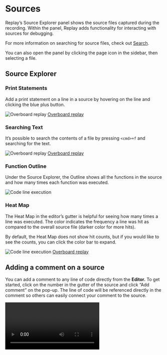 
# Sources

Replay’s Source Explorer panel shows the source files captured during the recording. Within the panel, Replay adds functionality for interacting with sources for debugging.

For more information on searching for source files, check out [Search](/referrence-guide/debugger/search).

You can also open the panel by clicking the page icon in the sidebar, then selecting a file.

## Source Explorer

### Print Statements

Add a print statement on a line in a source by hovering on the line and clicking the blue plus button.

![[Overboard replay](https://app.replay.io/recording/overboard--af2b0e8d-812b-4f72-bb57-bec816c58a53?point=28557632723904411194804428248977852&time=11685&hasFrames=false)](/media/referrence-guide/debugger/sources/print-statements.png)
[Overboard replay](https://app.replay.io/recording/overboard--af2b0e8d-812b-4f72-bb57-bec816c58a53?point=28557632723904411194804428248977852&time=11685&hasFrames=false)

### Searching Text

It’s possible to search the contents of a file by pressing `<cmd>+f` and searching for the text.

![[Overboard replay](https://app.replay.io/recording/overboard--af2b0e8d-812b-4f72-bb57-bec816c58a53?point=28557632723904411194804428248977852&time=11685&hasFrames=false)](/media/referrence-guide/debugger/sources/searching-text.png)
[Overboard replay](https://app.replay.io/recording/overboard--af2b0e8d-812b-4f72-bb57-bec816c58a53?point=28557632723904411194804428248977852&time=11685&hasFrames=false)

### Function Outline

Under the Source Explorer, the Outline shows all the functions in the source and how many times each function was executed.

![Code line execution](/media/common/inspecting-function.png)

### Heat Map

The Heat Map in the editor’s gutter is helpful for seeing how many times a line was executed. The color indicates the frequency a line was hit as compared to the overall source file (darker color for more hits).

By default, the Heat Map does not show hit counts, but if you would like to see the counts, you can click the color bar to expand.

![Code line execution](/media/common/line-execution.png)
[Overboard replay](https://app.replay.io/recording/overboard--af2b0e8d-812b-4f72-bb57-bec816c58a53?point=28557632723904411194804428248977852&time=11685&hasFrames=false)

## Adding a comment on a source

You can add a comment to any line of code directly from the **Editor.** To get started, click on the number in the gutter of the source and click “Add comment” on the pop-up. The line of code will be referenced directly in the comment so others can easily connect your comment to the source.

<Video src="/media/common/add-line-comment.mp4"/>

## Source Maps

If source maps were available during recording or [uploaded to Replay]/Teams-&-Admin/Uploading-Source-Maps.md), you can toggle between the bundled code and the original source in a replay. 

The toggle in the lower-left side of a source will indicate if it is an Original Source file. Clicking the toggle will automatically open the corresponding bundled file.

<Video src="/media/referrence-guide/debugger/sources/sourcemaps.mp4"/>

### Source Maps Visualization

The Source Map Visualization is useful for seeing how original and generated sources map to each other. The visualization can help trace issues in minified code back to the original code. The visualization can also help identify issues with breakpoints or minified variables in DevTools.

<Callout type="info" emoji="💡">
Read more about how we developed this feature in [the blog post here](https://medium.com/replay-io/changelog-source-map-visualization-33099ec719bb).
</Callout>

If a source map is available, click the Source Map icon next to the Original Source toggle to open the Visualization. The Original Source is shown on the left and the bundled code on the right. Hover over values to see how they map between the source and bundled code.

![Sourcemap visualisation](/media/referrence-guide/debugger/sources/sourcemap-visualisation.png)